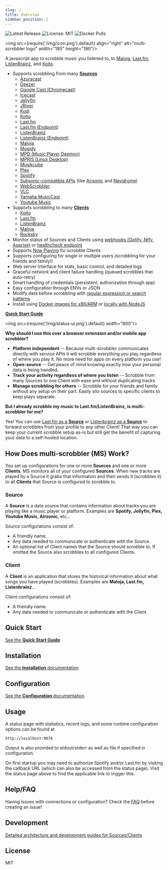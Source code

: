 ```yaml
---
slug: /
title: Overview
sidebar_position: 1
---
```


![Latest Release](https://img.shields.io/github/v/release/foxxmd/multi-scrobbler)
![License: MIT](https://img.shields.io/badge/License-MIT-yellow.svg)
![Docker Pulls](https://img.shields.io/docker/pulls/foxxmd/multi-scrobbler)

<img src={require('/img/icon.png').default} align="right" alt="multi-scrobbler logo" width="180" height="180"/>

A javascript app to scrobble music you listened to, to [Maloja](https://github.com/krateng/maloja), [Last.fm](https://www.last.fm), [ListenBrainz](https://listenbrainz.org), and [Koito](https://koito.io/).

* Supports scrobbling from many [**Sources**](/configuration/sources)
    * [Azuracast](/configuration/sources/azuracast)
    * [Deezer](/configuration/sources/deezer)
    * [Google Cast (Chromecast)](/configuration/sources/google-cast)
    * [Icecast](/configuration/sources/icecast)
    * [Jellyfin](/configuration/sources/jellyfin)
    * [JRiver](/configuration/sources/jriver)
    * [Kodi](/configuration/sources/kodi)
    * [Koito](/configuration/sources/koito-source)
    * [Last.fm](/configuration/sources/lastfm-source)
    * [Last.fm (Endpoint)](/configuration/sources/lastfm-endpoint)
    * [ListenBrainz](/configuration/sources/listenbrainz-source)
    * [ListenBrainz (Endpoint)](/configuration/sources/listenbrainz-endpoint)
    * [Maloja](/configuration/sources/maloja)
    * [Mopidy](/configuration/sources/mopidy)
    * [MPD (Music Player Daemon)](/configuration/sources/mpd)
    * [MPRIS (Linux Desktop)](/configuration/sources/mpris)
    * [Musikcube](/configuration/sources/musikcube)
    * [Plex](/configuration/sources/plex)
    * [Spotify](/configuration/sources/spotify)
    * [Subsonic-compatible APIs](/configuration/sources/subsonic) (like [Airsonic](https://airsonic.github.io/) and [Navidrome](https://www.navidrome.org/))
    * [WebScrobbler](/configuration/sources/webscrobbler)
    * [VLC](/configuration/sources/vlc)
    * [Yamaha MusicCast](/configuration/sources/yamaha-musiccast)
    * [Youtube Music](/configuration/sources/youtube-music)
* Supports scrobbling to many [**Clients**](/configuration/clients)
    * [Koito](/configuration/clients/koito)
    * [Last.fm](/configuration/clients/lastfm)
    * [ListenBrainz](/configuration/clients/listenbrainz)
    * [Maloja](/configuration/clients/maloja)
    * [Rocksky](/configuration/clients/rocksky)
* Monitor status of Sources and Clients using [webhooks (Gotify, Ntfy, Apprise)](/configuration#webhook-configurations) or [healthcheck endpoint](/configuration#health-endpoint)
* Supports [Now Playing](/configuration/clients#now-playing) for scrobble Clients
* Supports configuring for single or multiple users (scrobbling for your friends and family!)
* Web server interface for stats, basic control, and detailed logs
* Graceful network and client failure handling (queued scrobbles that auto-retry)
* Smart handling of credentials (persistent, authorization through app)
* Easy configuration through ENVs or JSON
* Modify data before scrobbling with [regular expression or search patterns](/configuration/transforms)
* Install using [Docker images for x86/ARM](/installation#docker) or [locally with NodeJS](/installation#nodejs)

[**Quick Start Guide**](/quickstart)

<img src={require('/img/status-ui.png').default} width="800"/>

**Why should I use this over a browser extension and/or mobile app scrobbler?**

* **Platform independent** -- Because multi-scrobbler communicates directly with service APIs it will scrobble everything you play regardless of where you play it. No more need for apps on every platform you use!
* **Open-source** -- Get peace of mind knowing exactly how your personal data is being handled.
* **Track your activity regardless of where you listen** -- Scrobble from many Sources to one Client with ease and without duplicating tracks.
* **Manage scrobbling for others** -- Scrobble for your friends and family without any setup on their part. Easily silo sources to specific clients to keep plays separate.

**But I already scrobble my music to Last.fm/ListenBrainz, is multi-scrobbler for me?**

Yes! You can use [Last.fm as a **Source**](/configuration/sources/lastfm-source) or [Listenbrainz as a **Source**](configuration/sources/listenbrainz-source) to forward scrobbles from your profile to any other Client! That way you can keep your current scrobble setup as-is but still get the benefit of capturing your data to a self-hosted location.

## How Does multi-scrobbler (MS) Work?

You set up configurations for one or more **Sources** and one or more **Clients**. MS monitors all of your configured **Sources**. When new tracks are played by a Source it grabs that information and then sends it (scrobbles it) to all **Clients** that Source is configured to scrobble to.

### Source

A **Source** is a data source that contains information about tracks you are playing like a music player or platform. Examples are **Spotify, Jellyfin, Plex, Youtube Music, Airsonic**, etc...

Source configurations consist of:

* A friendly name.
* Any data needed to communicate or authenticate with the Source.
* An optional list of Client names that the Source should scrobble to. If omitted the Source also scrobbles to all configured Clients.

### Client

A **Client** is an application that stores the historical information about what songs you have played (scrobbles). Examples are **Maloja, Last.fm, Listenbrainz**...

Client configurations consist of:

* A friendly name.
* Any data needed to communicate or authenticate with the Client.

## Quick Start

[See the **Quick Start Guide**](/quickstart)

## Installation

[See the **Installation** documentation](/installation)

## Configuration

[See the **Configuration** documentation](/configuration)

## Usage

A status page with statistics, recent logs, and some runtime configuration options can be found at

```
http://localhost:9078
```
Output is also provided to stdout/stderr as well as file if specified in configuration.

On first startup you may need to authorize Spotify and/or Last.fm by visiting the callback URL (which can also be accessed from the status page). Visit the status page above to find the applicable link to trigger this.

## Help/FAQ

Having issues with connections or configuration? Check the [FAQ](/FAQ) before creating an issue!

## Development

[Detailed architecture and development guides for Sources/Clients](/development/dev-common)

## License

MIT
